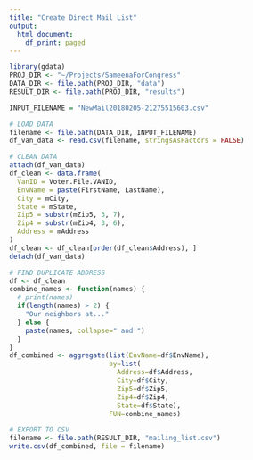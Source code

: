```yaml
---
title: "Create Direct Mail List"
output:
  html_document:
    df_print: paged
---
```


```r
library(gdata)
PROJ_DIR <- "~/Projects/SameenaForCongress"
DATA_DIR <- file.path(PROJ_DIR, "data")
RESULT_DIR <- file.path(PROJ_DIR, "results")

INPUT_FILENAME = "NewMail20180205-21275515603.csv"
```


```r
# LOAD DATA
filename <- file.path(DATA_DIR, INPUT_FILENAME)
df_van_data <- read.csv(filename, stringsAsFactors = FALSE)
```

```r
# CLEAN DATA
attach(df_van_data)
df_clean <- data.frame(
  VanID = Voter.File.VANID, 
  EnvName = paste(FirstName, LastName),
  City = mCity,
  State = mState,
  Zip5 = substr(mZip5, 3, 7),
  Zip4 = substr(mZip4, 3, 6),
  Address = mAddress
)
df_clean <- df_clean[order(df_clean$Address), ]
detach(df_van_data)
```

```r
# FIND DUPLICATE ADDRESS
df <- df_clean
combine_names <- function(names) {
  # print(names)
  if(length(names) > 2) {
    "Our neighbors at..."
  } else {
    paste(names, collapse=" and ")
  }
}
df_combined <- aggregate(list(EnvName=df$EnvName), 
                         by=list(
                           Address=df$Address, 
                           City=df$City, 
                           Zip5=df$Zip5, 
                           Zip4=df$Zip4, 
                           State=df$State),
                         FUN=combine_names)
```


```r
# EXPORT TO CSV
filename <- file.path(RESULT_DIR, "mailing_list.csv")
write.csv(df_combined, file = filename)
```